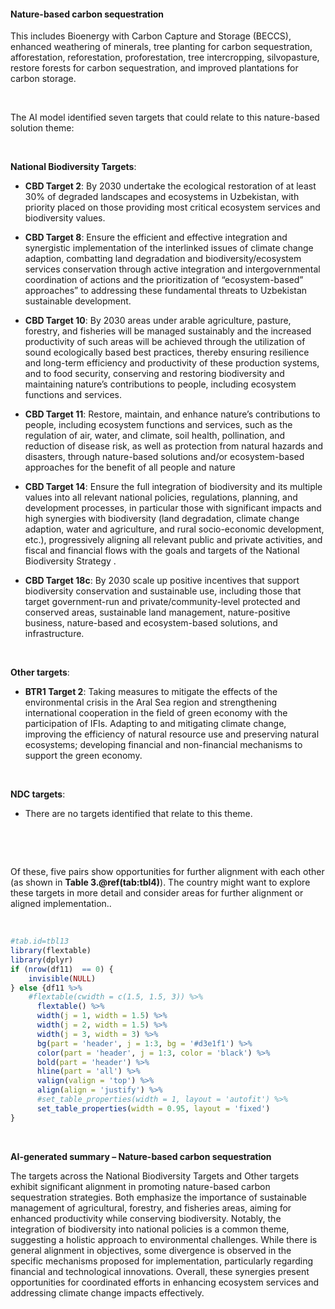 #### Nature-based carbon sequestration

::: {custom-style='Citation'}
This includes Bioenergy with Carbon Capture and Storage (BECCS), enhanced weathering of minerals, tree planting for carbon sequestration, afforestation, reforestation, proforestation, tree intercropping, silvopasture, restore forests for carbon sequestration, and improved plantations for carbon storage.
:::

<br>

::: {custom-style='Text'}
The AI model identified seven targets that could relate to this nature-based solution theme:
:::

<br>


**National Biodiversity Targets**:

-   **CBD Target 2**: By 2030 undertake the ecological restoration of at least 30% of degraded landscapes and ecosystems in Uzbekistan, with priority placed on those providing most critical ecosystem services and biodiversity values.

-   **CBD Target 8**: Ensure the efficient and effective integration and synergistic implementation of the interlinked issues of climate change adaption, combatting land degradation and biodiversity/ecosystem services conservation through active integration and intergovernmental coordination of actions and the prioritization of “ecosystem-based” approaches” to addressing these fundamental threats to Uzbekistan sustainable development.

-   **CBD Target 10**: By 2030 areas under arable agriculture, pasture, forestry, and fisheries will be managed sustainably and the increased productivity of such areas will be achieved through the utilization of sound ecologically based best practices, thereby ensuring resilience and long-term efficiency and productivity of these production systems, and to food security, conserving and restoring biodiversity and maintaining nature’s contributions to people, including ecosystem functions and services.

-   **CBD Target 11**: Restore, maintain, and enhance nature’s contributions to people, including ecosystem functions and services, such as the regulation of air, water, and climate, soil health, pollination, and reduction of disease risk, as well as protection from natural hazards and disasters, through nature-based solutions and/or ecosystem-based approaches for the benefit of all people and nature

-   **CBD Target 14**: Ensure the full integration of biodiversity and its multiple values into all relevant national policies, regulations, planning, and development processes, in particular those with significant impacts and high synergies with biodiversity (land degradation, climate change adaption, water and agriculture, and rural socio-economic development, etc.), progressively aligning all relevant public and private activities, and fiscal and financial flows with the goals and targets of the National Biodiversity Strategy .

-   **CBD Target 18c**: By 2030 scale up positive incentives that support biodiversity conservation and sustainable use, including those that target government-run and private/community-level protected and conserved areas, sustainable land management, nature-positive business, nature-based and ecosystem-based solutions, and infrastructure.



​

**Other targets**:

-   **BTR1 Target 2**: Taking measures to mitigate the effects of the environmental crisis in the Aral Sea region and strengthening international cooperation in the field of green economy with the participation of IFIs. Adapting to and mitigating climate change, improving the efficiency of natural resource use and preserving natural ecosystems; developing financial and non-financial mechanisms to support the green economy.



​



**NDC targets**:

-   There are no targets identified that relate to this theme.



​




<br>

::: {custom-style='Text'}
Of these, five pairs show opportunities for further alignment with each other (as shown in **Table 3.\@ref(tab:tbl4)**). The country might want to explore these targets in more detail and consider areas for further alignment or aligned implementation..
:::

<br>

```r
#tab.id=tbl13
library(flextable)
library(dplyr)
if (nrow(df11)  == 0) {
    invisible(NULL)
} else {df11 %>% 
    #flextable(cwidth = c(1.5, 1.5, 3)) %>% 
      flextable() %>% 
      width(j = 1, width = 1.5) %>% 
      width(j = 2, width = 1.5) %>% 
      width(j = 3, width = 3) %>% 
      bg(part = 'header', j = 1:3, bg = '#d3e1f1') %>% 
      color(part = 'header', j = 1:3, color = 'black') %>% 
      bold(part = 'header') %>% 
      hline(part = 'all') %>% 
      valign(valign = 'top') %>% 
      align(align = 'justify') %>%  
      #set_table_properties(width = 1, layout = 'autofit') %>% 
      set_table_properties(width = 0.95, layout = 'fixed')
}
```

<br>

::: {custom-style='summ'}
**AI-generated summary – Nature-based carbon sequestration**

The targets across the National Biodiversity Targets and Other targets exhibit significant alignment in promoting nature-based carbon sequestration strategies. Both emphasize the importance of sustainable management of agricultural, forestry, and fisheries areas, aiming for enhanced productivity while conserving biodiversity. Notably, the integration of biodiversity into national policies is a common theme, suggesting a holistic approach to environmental challenges. While there is general alignment in objectives, some divergence is observed in the specific mechanisms proposed for implementation, particularly regarding financial and technological innovations. Overall, these synergies present opportunities for coordinated efforts in enhancing ecosystem services and addressing climate change impacts effectively.
:::

<br>

